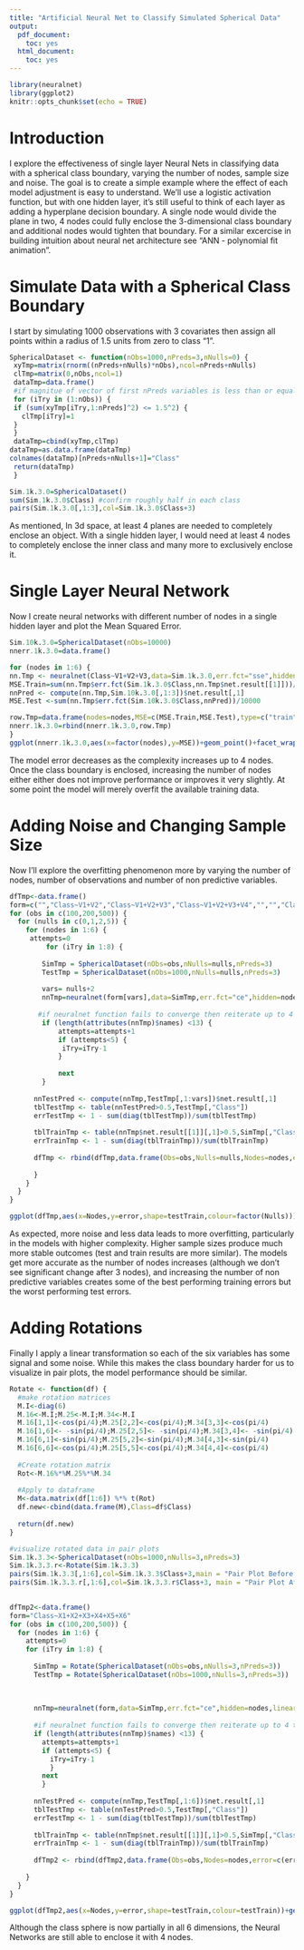 ```yaml
---
title: "Artificial Neural Net to Classify Simulated Spherical Data"
output:
  pdf_document:
    toc: yes
  html_document:
    toc: yes
---
```


```r
library(neuralnet)
library(ggplot2)
knitr::opts_chunk$set(echo = TRUE)
```



# Introduction

I explore the effectiveness of single layer Neural Nets in classifying data with a spherical class boundary, varying the number of nodes, sample size and noise. The goal is to create a simple example where the effect of each model adjustment is easy to understand. We'll use a logistic activation function, but with one hidden layer, it's still useful to think of each layer as adding a hyperplane decision boundary. A single node would divide the plane in two, 4 nodes could fully enclose the 3-dimensional class boundary and additional nodes would tighten that boundary. For a similar excercise in building intuition about neural net architecture see "ANN - polynomial fit animation".


# Simulate Data with a Spherical Class Boundary

I start by simulating 1000 observations with 3 covariates then assign all points within a radius of 1.5 units from zero to class "1".

```r

SphericalDataset <- function(nObs=1000,nPreds=3,nNulls=0) {
 xyTmp=matrix(rnorm((nPreds+nNulls)*nObs),ncol=nPreds+nNulls) 
 clTmp=matrix(0,nObs,ncol=1)
 dataTmp=data.frame() 
 #if magnitue of vector of first nPreds variables is less than or equal to 1.5 then class=1 otherwise 0
 for (iTry in (1:nObs)) {
 if (sum(xyTmp[iTry,1:nPreds]^2) <= 1.5^2) {
   clTmp[iTry]=1
 }
 }
 dataTmp=cbind(xyTmp,clTmp)
dataTmp=as.data.frame(dataTmp)
colnames(dataTmp)[nPreds+nNulls+1]="Class"
 return(dataTmp)
 }

Sim.1k.3.0=SphericalDataset()
sum(Sim.1k.3.0$Class) #confirm roughly half in each class
pairs(Sim.1k.3.0[,1:3],col=Sim.1k.3.0$Class+3)

```

As mentioned, In 3d space, at least 4 planes are needed to completely enclose an object. With a single hidden layer, I would need at least 4 nodes to completely enclose the inner class and many more to exclusively enclose it.  

# Single Layer Neural Network

Now I create neural networks with different number of nodes in a single hidden layer and plot the Mean Squared Error.

```r

Sim.10k.3.0=SphericalDataset(nObs=10000)
nnerr.1k.3.0=data.frame()

for (nodes in 1:6) {
nn.Tmp <- neuralnet(Class~V1+V2+V3,data=Sim.1k.3.0,err.fct="sse",hidden=nodes)
MSE.Train=sum(nn.Tmp$err.fct(Sim.1k.3.0$Class,nn.Tmp$net.result[[1]]))/1000
nnPred <- compute(nn.Tmp,Sim.10k.3.0[,1:3])$net.result[,1]
MSE.Test <-sum(nn.Tmp$err.fct(Sim.10k.3.0$Class,nnPred))/10000     

row.Tmp=data.frame(nodes=nodes,MSE=c(MSE.Train,MSE.Test),type=c("train","test"))
nnerr.1k.3.0=rbind(nnerr.1k.3.0,row.Tmp)
}
ggplot(nnerr.1k.3.0,aes(x=factor(nodes),y=MSE))+geom_point()+facet_wrap(~type)

```

The model error decreases as the complexity increases up to 4 nodes. Once the class boundary is enclosed, increasing the number of nodes either either does not improve performance or improves it very slightly. At some point the model will merely overfit the available training data.

# Adding Noise and Changing Sample Size

Now I'll explore the overfitting phenomenon more by varying the number of nodes, number of observations and number of non predictive variables. 

```r

dfTmp<-data.frame()
form=c("","Class~V1+V2","Class~V1+V2+V3","Class~V1+V2+V3+V4","","","Class~V1+V2+V3+V4+V5+V6+V7")
for (obs in c(100,200,500)) {
  for (nulls in c(0,1,2,5)) {
    for (nodes in 1:6) {
     attempts=0
         for (iTry in 1:8) {
       
        SimTmp = SphericalDataset(nObs=obs,nNulls=nulls,nPreds=3) 
        TestTmp = SphericalDataset(nObs=1000,nNulls=nulls,nPreds=3)
        
        vars= nulls+2
        nnTmp=neuralnet(form[vars],data=SimTmp,err.fct="ce",hidden=nodes,linear.output = FALSE, threshold=.15)
        
       #if neuralnet function fails to converge then reiterate up to 4 times per model
        if (length(attributes(nnTmp)$names) <13) {
            attempts=attempts+1
            if (attempts<5) {
             iTry=iTry-1   
            }
            
            next
        }
        
      nnTestPred <- compute(nnTmp,TestTmp[,1:vars])$net.result[,1]
      tblTestTmp <- table(nnTestPred>0.5,TestTmp[,"Class"])
      errTestTmp <- 1 - sum(diag(tblTestTmp))/sum(tblTestTmp)
      
      tblTrainTmp <- table(nnTmp$net.result[[1]][,1]>0.5,SimTmp[,"Class"])
      errTrainTmp <- 1 - sum(diag(tblTrainTmp))/sum(tblTrainTmp)
      
      dfTmp <- rbind(dfTmp,data.frame(Obs=obs,Nulls=nulls,Nodes=nodes,error=c(errTestTmp,errTrainTmp),testTrain=c("Test","Train")))
        
      }
    }
  }
}

ggplot(dfTmp,aes(x=Nodes,y=error,shape=testTrain,colour=factor(Nulls)))+geom_point()+facet_wrap(~Obs) 


```

As expected, more noise and less data leads to more overfitting, particularly in the models with higher complexity. Higher sample sizes produce much more stable outcomes (test and train results are more similar). The models get more accurate as the number of nodes increases (although we don't see significant change after 3 nodes), and increasing the number of non predictive variables creates some of the best performing training errors but the worst performing test errors.


# Adding Rotations
Finally I apply a linear transformation so each of the six variables has some signal and some noise. While this makes the class boundary harder for us to visualize in pair plots, the model performance should be similar. 


```r

Rotate <- function(df) {
  #make rotation matrices
  M.I<-diag(6)
  M.16<-M.I;M.25<-M.I;M.34<-M.I
  M.16[1,1]<-cos(pi/4);M.25[2,2]<-cos(pi/4);M.34[3,3]<-cos(pi/4)
  M.16[1,6]<- -sin(pi/4);M.25[2,5]<- -sin(pi/4);M.34[3,4]<- -sin(pi/4)
  M.16[6,1]<-sin(pi/4);M.25[5,2]<-sin(pi/4);M.34[4,3]<-sin(pi/4)
  M.16[6,6]<-cos(pi/4);M.25[5,5]<-cos(pi/4);M.34[4,4]<-cos(pi/4)
  
  #Create rotation matrix
  Rot<-M.16%*%M.25%*%M.34
  
  #Apply to dataframe
  M<-data.matrix(df[1:6]) %*% t(Rot)
  df.new<-cbind(data.frame(M),Class=df$Class)
  
  return(df.new)
}

#visualize rotated data in pair plots 
Sim.1k.3.3<-SphericalDataset(nObs=1000,nNulls=3,nPreds=3)
Sim.1k.3.3.r<-Rotate(Sim.1k.3.3)
pairs(Sim.1k.3.3[,1:6],col=Sim.1k.3.3$Class+3,main = "Pair Plot Before Transformation")
pairs(Sim.1k.3.3.r[,1:6],col=Sim.1k.3.3.r$Class+3, main = "Pair Plot After Transformation")
 

dfTmp2<-data.frame()
form="Class~X1+X2+X3+X4+X5+X6"
for (obs in c(100,200,500)) {
  for (nodes in 1:6) {
    attempts=0
    for (iTry in 1:8) {
      
      SimTmp = Rotate(SphericalDataset(nObs=obs,nNulls=3,nPreds=3))
      TestTmp = Rotate(SphericalDataset(nObs=1000,nNulls=3,nPreds=3))
      
        
    
      nnTmp=neuralnet(form,data=SimTmp,err.fct="ce",hidden=nodes,linear.output = FALSE, threshold=.15)
        
      #if neuralnet function fails to converge then reiterate up to 4 times per model
      if (length(attributes(nnTmp)$names) <13) {
        attempts=attempts+1
        if (attempts<5) {
          iTry=iTry-1
          }
        next
        }
        
      nnTestPred <- compute(nnTmp,TestTmp[,1:6])$net.result[,1]
      tblTestTmp <- table(nnTestPred>0.5,TestTmp[,"Class"])
      errTestTmp <- 1 - sum(diag(tblTestTmp))/sum(tblTestTmp)
      
      tblTrainTmp <- table(nnTmp$net.result[[1]][,1]>0.5,SimTmp[,"Class"])
      errTrainTmp <- 1 - sum(diag(tblTrainTmp))/sum(tblTrainTmp)
      
      dfTmp2 <- rbind(dfTmp2,data.frame(Obs=obs,Nodes=nodes,error=c(errTestTmp,errTrainTmp),testTrain=c("Test","Train")))
        
    }
  }
}

ggplot(dfTmp2,aes(x=Nodes,y=error,shape=testTrain,colour=testTrain))+geom_point()+facet_wrap(~Obs) 


```
Although the class sphere is now partially in all 6 dimensions, the Neural Networks are still able to enclose it with 4 nodes. 
